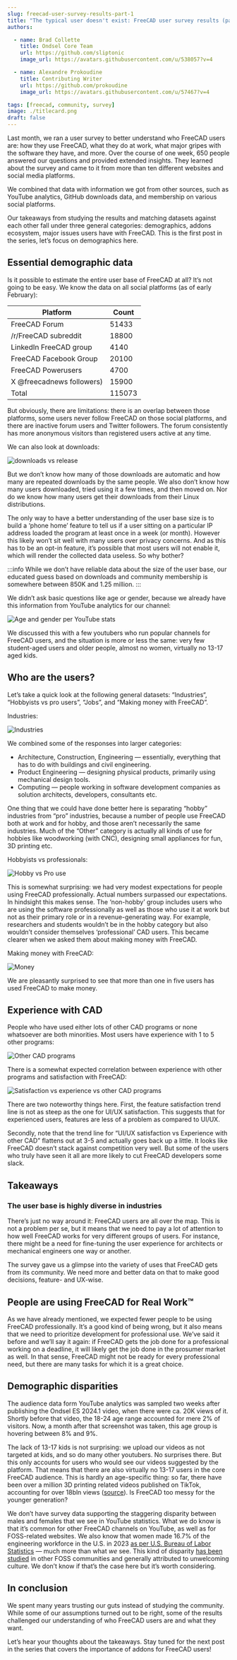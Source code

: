 ```yaml
---
slug: freecad-user-survey-results-part-1
title: "The typical user doesn't exist: FreeCAD user survey results (part 1)"
authors:

  - name: Brad Collette
    title: Ondsel Core Team
    url: https://github.com/sliptonic
    image_url: https://avatars.githubusercontent.com/u/538057?v=4

  - name: Alexandre Prokoudine
    title: Contributing Writer
    url: https://github.com/prokoudine
    image_url: https://avatars.githubusercontent.com/u/57467?v=4

tags: [freecad, community, survey]
image: ./titlecard.png
draft: false
---
```


Last month, we ran a user survey to better understand who FreeCAD users are: how they use FreeCAD, what they do at work, what major gripes with the software they have, and more. Over the course of one week, 650 people answered our questions and provided extended insights. They learned about the survey and came to it from more than ten different websites and social media platforms.

<!-- truncate -->

We combined that data with information we got from other sources, such as YouTube analytics, GitHub downloads data, and membership on various social platforms.

Our takeaways from studying the results and matching datasets against each other fall under three general categories: demographics, addons ecosystem, major issues users have with FreeCAD. This is the first post in the series, let’s focus on demographics here.

## Essential demographic data

Is it possible to estimate the entire user base of FreeCAD at all? It’s not going to be easy. We know the data on all social platforms (as of early February):

| Platform                  | Count  |
|---------------------------|--------|
| FreeCAD Forum             | 51433  |
| /r/FreeCAD subreddit      | 18800  |
| LinkedIn FreeCAD group    | 4140   |
| FreeCAD Facebook Group    | 20100  |
| FreeCAD Powerusers        | 4700   |
| X @freecadnews followers) | 15900  |
| Total                     | 115073 |
But obviously, there are limitations: there is an overlap between those platforms, some users never follow FreeCAD on those social platforms, and there are inactive forum users and Twitter followers. The forum consistently has more anonymous visitors than registered users active at any time.

We can also look at downloads:

![downloads vs release](downloads-vs-release.webp)

But we don’t know how many of those downloads are automatic and how many are repeated downloads by the same people. We also don’t know how many users downloaded, tried using it a few times, and then moved on. Nor do we know how many users get their downloads from their Linux distributions.

The only way to have a better understanding of the user base size is to build a ‘phone home’ feature to tell us if a user sitting on a particular IP address loaded the program at least once in a week (or month). However this likely won’t sit well with many users over privacy concerns. And as this has to be an opt-in feature, it’s possible that most users will not enable it, which will render the collected data useless. So why bother?

:::info
While we don’t have reliable data about the size of the user base, our educated guess based on downloads and community membership is somewhere between 850K and 1.25 million. 
:::

We didn’t ask basic questions like age or gender, because we already have this information from YouTube analytics for our channel:

![Age and gender per YouTube stats](age-gender.webp)

We discussed this with a few youtubers who run popular channels for FreeCAD users, and the situation is more or less the same: very few student-aged users and older people, almost no women, virtually no 13-17 aged kids.

## Who are the users?

Let’s take a quick look at the following general datasets: “Industries“, “Hobbyists vs pro users”, “Jobs”, and “Making money with FreeCAD”.

Industries:

![Industries](industries.webp)

We combined some of the responses into larger categories:

* Architecture, Construction, Engineering — essentially, everything that has to do with buildings and civil engineering.
* Product Engineering — designing physical products, primarily using mechanical design tools.
* Computing — people working in software development companies as solution architects, developers, consultants etc.

One thing that we could have done better here is separating “hobby” industries from “pro” industries, because a number of people use FreeCAD both at work and for hobby, and those aren’t necessarily the same industries. Much of the “Other” category is actually all kinds of use for hobbies like woodworking (with CNC), designing small appliances for fun, 3D printing etc.

Hobbyists vs professionals:

![Hobby vs Pro use](hobby-vs-pro.webp)

This is somewhat surprising: we had very modest expectations for people using FreeCAD professionally. Actual numbers surpassed our expectations. In hindsight this makes sense. The ‘non-hobby’ group includes users who are using the software professionally as well as those who use it at work but not as their primary role or in a revenue-generating way. For example, researchers and students wouldn’t be in the hobby category but also wouldn’t consider themselves ‘professional’ CAD users. This became clearer when we asked them about making money with FreeCAD.

Making money with FreeCAD:

![Money](money.webp)

We are pleasantly surprised to see that more than one in five users has used FreeCAD to make money.

## Experience with CAD

People who have used either lots of other CAD programs or none whatsoever are both minorities. Most users have experience with 1 to 5 other programs:

![Other CAD programs](other-cad-programs.webp)

There is a somewhat expected correlation between experience with other programs and satisfaction with FreeCAD:

![Satisfaction vs experience vs other CAD programs](satisfaction-vs-experience.webp)

There are two noteworthy things here. First, the feature satisfaction trend line is not as steep as the one for UI/UX satisfaction. This suggests that for experienced users, features are less of a problem as compared to UI/UX.

Secondly, note that the trend line for “UI/UX satisfaction vs Experience with other CAD” flattens out at 3-5 and actually goes back up a little. It looks like FreeCAD doesn’t stack against competition very well. But some of the users who truly have seen it all are more likely to cut FreeCAD developers some slack.

## Takeaways

### The user base is highly diverse in industries

There’s just no way around it: FreeCAD users are all over the map. This is not a problem per se, but it means that we need to pay a lot of attention to how well FreeCAD works for very different groups of users. For instance, there might be a need for fine-tuning the user experience for architects or mechanical engineers one way or another.

The survey gave us a glimpse into the variety of uses that FreeCAD gets from its community. We need more and better data on that to make good decisions, feature- and UX-wise.

## People are using FreeCAD for Real Work™

As we have already mentioned, we expected fewer people to be using FreeCAD professionally. It’s a good kind of being wrong, but it also means that we need to prioritize development for professional use. We’ve said it before and we’ll say it again: if FreeCAD gets the job done for a professional working on a deadline, it will likely get the job done in the prosumer market as well. In that sense, FreeCAD might not be ready for every professional need, but there are many tasks for which it is a great choice.

## Demographic disparities

The audience data form YouTube analytics was sampled two weeks after publishing the Ondsel ES 2024.1 video, when there were ca. 20K views of it. Shortly before that video, the 18-24 age range accounted for mere 2% of visitors. Now, a month after that screenshot was taken, this age group is hovering between 8% and 9%.

The lack of 13-17 kids is not surprising: we upload our videos as not targeted at kids, and so do many other youtubers. No surprises there. But this only accounts for users who would see our videos suggested by the platform. That means that there are also virtually no 13-17 users in the core FreeCAD audience. This is hardly an age-specific thing: so far, there have been over a million 3D printing related videos published on TikTok, accounting for over 18bln views ([source](https://tiktokhashtags.com/hashtag/3dprinting/)). Is FreeCAD too messy for the younger generation?

We don’t have survey data supporting the staggering disparity between males and females that we see in YouTube statistics. What we do know is that it’s common for other FreeCAD channels on YouTube, as well as for FOSS-related websites. We also know that women made 16.7% of the engineering workforce in the U.S. in 2023 [as per U.S. Bureau of Labor Statistics](https://www.bls.gov/cps/cpsaat11.htm) — much more than what _we_ see. This kind of disparity [has been studied](https://www.toptal.com/open-source/is-open-source-open-to-women) in other FOSS communities and generally attributed to unwelcoming culture. We don’t know if that’s the case here but it’s worth considering.

## In conclusion

We spent many years trusting our guts instead of studying the community. While some of our assumptions turned out to be right, some of the results challenged our understanding of who FreeCAD users are and what they want.

Let’s hear your thoughts about the takeaways. Stay tuned for the next post in the series that covers the importance of addons for FreeCAD users!
